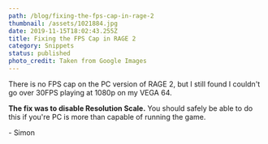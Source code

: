 ```yaml
---
path: /blog/fixing-the-fps-cap-in-rage-2
thumbnail: /assets/1021884.jpg
date: 2019-11-15T18:02:43.255Z
title: Fixing the FPS Cap in RAGE 2
category: Snippets
status: published
photo_credit: Taken from Google Images
---
```

There is no FPS cap on the PC version of RAGE 2, but I still found I couldn't go over 30FPS playing at 1080p on my VEGA 64.

**The fix was to disable Resolution Scale.** You should safely be able to do this if you're PC is more than capable of running the game.

\- Simon